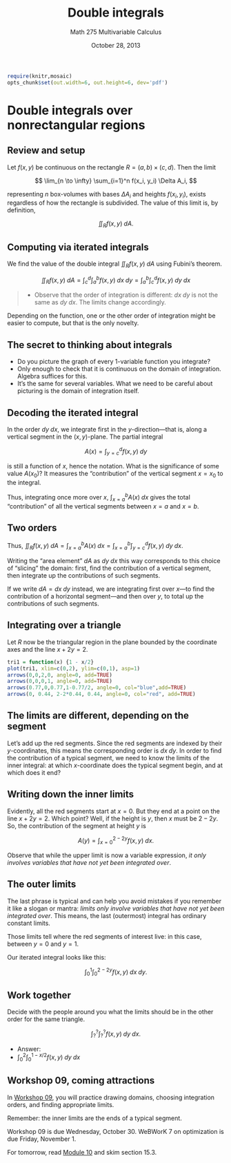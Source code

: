 % Double integrals
% Math 275 Multivariable Calculus
% October 28, 2013

```{r echo=FALSE,results="hide",label="options"}
require(knitr,mosaic)
opts_chunk$set(out.width=6, out.height=6, dev='pdf')
```

# Double integrals over nonrectangular regions

## Review and setup

Let $f(x,y)$ be continuous on the rectangle $R = (a,b) \times (c,d)$. Then the limit 

$$ \lim_{n \to \infty} \sum_{i=1}^n f(x_i, y_i) \Delta A_i, $$

representing $n$ box-volumes with bases $\Delta A_i$ and heights $f(x_i,y_i)$, exists regardless of how the rectangle is subdivided. The value of this limit is, by definition,

$$ \iint_R f(x,y) \; dA. $$

## Computing via iterated integrals

We find the value of the double integral $\iint_R f(x,y) \; dA$ using Fubini's theorem.

$$ \iint_R f(x,y) \; dA = \int_c^d \int_a^b f(x,y) \; dx \; dy = \int_a^b \int_c^d f(x,y) \; dy \; dx $$

> - Observe that the order of integration is different: $dx \; dy$ is not the same as $dy \; dx$. The limits change accordingly.

Depending on the function, one or the other order of integration might be easier to compute, but that is the only novelty.

## The secret to thinking about integrals

- Do you picture the graph of every 1-variable function you integrate?
- Only enough to check that it is continuous on the domain of integration. Algebra suffices for this.
- It's the same for several variables. What we need to be careful about picturing is the domain of integration itself.

## Decoding the iterated integral

In the order $dy \; dx$, we integrate first in the $y$-direction---that is, along a vertical segment in the $(x,y)$-plane. The partial integral

$$ A(x) = \int_{y = c}^d f(x,y) \; dy $$

is still a function of $x$, hence the notation. What is the significance of some value $A(x_0)$? It measures the "contribution" of the vertical segment $x=x_0$ to the integral.

Thus, integrating once more over $x$, $\int_{x=a}^b A(x) \; dx$ gives the total "contribution" of all the vertical segments between $x=a$ and $x=b$.

## Two orders

Thus, $\iint_R f(x,y) \; dA = \int_{x=a}^b A(x) \; dx = \int_{x=a}^b \int_{y=c}^d f(x,y) \; dy \; dx$.

Writing the "area element" $dA$ as $dy \; dx$ this way corresponds to this choice of "slicing" the domain: first, find the contribution of a vertical segment, then integrate up the contributions of such segments.

If we write $dA = dx \; dy$ instead, we are integrating first over $x$---to find the contribution of a horizontal segment---and then over $y$, to total up the contributions of such segments.

## Integrating over a triangle

Let $R$ now be the triangular region in the plane bounded by the coordinate axes and the line $x + 2y = 2$.

```{r triangle1, echo=FALSE, include=FALSE}
tri1 = function(x) {1 - x/2}
plot(tri1, xlim=c(0,2), ylim=c(0,1), asp=1)
arrows(0,0,2,0, angle=0, add=TRUE)
arrows(0,0,0,1, angle=0, add=TRUE)
arrows(0.77,0,0.77,1-0.77/2, angle=0, col="blue",add=TRUE)
arrows(0, 0.44, 2-2*0.44, 0.44, angle=0, col="red", add=TRUE)
```

\begin{figure}[ht]
    \begin{minipage}[t]{0.45\linewidth}
        \includegraphics[height=0.6\textheight,width=\textwidth]{figure/triangle1.pdf}
    \end{minipage} \hspace{0.5cm}
    \begin{minipage}[b]{0.4\linewidth}
        The first choice is \emph{order of integration}. If we add up the contributions of segments like the blue one, which order of integration is this? Which order adds up the red segments?
    \end{minipage}
\end{figure}

## The limits are different, depending on the segment

Let's add up the red segments. Since the red segments are indexed by their $y$-coordinates, this means the corresponding order is $dx \; dy$. In order to find the contribution of a typical segment, we need to know the limits of the inner integral: at which $x$-coordinate does the typical segment begin, and at which does it end?

\includegraphics[height=0.6\textheight,width=0.55\linewidth]{figure/triangle1.pdf}

## Writing down the inner limits

Evidently, all the red segments start at $x = 0$. But they end at a point on the line $x + 2y = 2$. Which point? Well, if the height is $y$, then $x$ must be $2 - 2y$. So, the contribution of the segment at height $y$ is

$$ A(y) = \int_{x=0}^{2-2y} f(x,y) \; dx. $$

Observe that while the upper limit is now a variable expression, *it only involves variables that have not yet been integrated over*.

## The outer limits

The last phrase is typical and can help you avoid mistakes if you remember it like a slogan or mantra: *limits only involve variables that have not yet been integrated over*. This means, the last (outermost) integral has ordinary constant limits. 

Those limits tell where the red segments of interest live: in this case, between $y = 0$ and $y = 1$.

Our iterated integral looks like this:

$$ \int_0^1 \int_0^{2-2y} f(x,y) \; dx \; dy. $$

## Work together

Decide with the people around you what the limits should be in the other order for the same triangle.

$$ \int_?^? \int_?^? f(x,y) \; dy \; dx. $$

- Answer:
- $\displaystyle \int_0^2  \int_0^{1-x/2} f(x,y) \; dy \; dx$

## Workshop 09, coming attractions

In [Workshop 09][w09], you will practice drawing domains, choosing integration orders, and finding appropriate limits.

Remember: the inner limits are the ends of a typical segment. 

Workshop 09 is due Wednesday, October 30. WeBWorK 7 on optimization is due Friday, November 1.

For tomorrow, read [Module 10][m10] and skim section 15.3.

[w09]: ../../workshops/09/Workshop.pdf
[m10]: ../../modules/10/Module.html